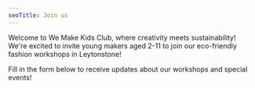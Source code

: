 ```yaml
---
seoTitle: Join us
---
```


Welcome to We Make Kids Club, where creativity meets sustainability! We're excited to invite young makers aged 2-11 to join our eco-friendly fashion workshops in Leytonstone!

Fill in the form below to receive updates about our workshops and special events!
